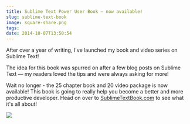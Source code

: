 ```yaml
---
title: Sublime Text Power User Book – now available!
slug: sublime-text-book
image: square-share.png
tags: 
date: 2014-10-07T13:50:54
---
```


After over a year of writing, I've launched my book and video series on Sublime Text!

The idea for this book was spurred on after a few blog posts on Sublime Text — my readers loved the tips and were always asking for more!

Wait no longer - the 25 chapter book and 20 video package is now available! This book is going to really help you become a better and more productive developer. Head on over to <a href="http://SublimeTextBook.com">SublimeTextBook.com</a> to see what it's all about!

<a href="https://sublimetextbook.com/?utm_source=booklaunch&utm_medium=banner&utm_campaign=product"><img src="facebook-share2.png"></a>